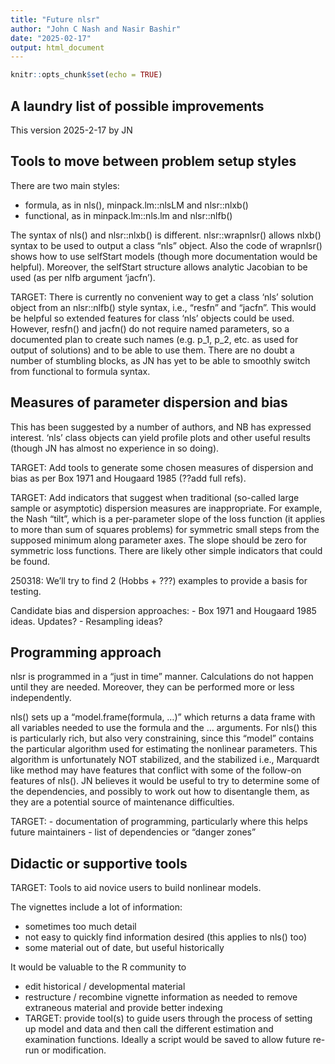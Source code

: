 ```yaml
---
title: "Future nlsr"
author: "John C Nash and Nasir Bashir"
date: "2025-02-17"
output: html_document
---
```


```r
knitr::opts_chunk$set(echo = TRUE)
```


## A laundry list of possible improvements

This version 2025-2-17 by JN

## Tools to move between problem setup styles

There are two main styles:

- formula, as in nls(), minpack.lm::nlsLM and nlsr::nlxb()
- functional, as in  minpack.lm::nls.lm and nlsr::nlfb()

The syntax of nls() and nlsr::nlxb() is different. nlsr::wrapnlsr() allows
nlxb() syntax to be used to output a class "nls" object. Also the code of
wrapnlsr() shows how to use selfStart models (though more documentation 
would be helpful). Moreover, the selfStart structure allows analytic Jacobian
to be used (as per nlfb argument 'jacfn').

TARGET: There is currently no convenient way to get a class 'nls' solution object
from an nlsr::nlfb() style syntax, i.e., "resfn" and "jacfn". This would be 
helpful so extended features for class 'nls' objects could be used. However, 
resfn() and jacfn() do not require named parameters, so a documented plan to
create such names (e.g. p_1, p_2, etc. as used for output of solutions) and to
be able to use them. There are no doubt a number of stumbling blocks, as JN has
yet to be able to smoothly switch from functional to formula syntax.

## Measures of parameter dispersion and bias

This has been suggested by a number of authors, and NB has expressed interest.
'nls' class objects can yield profile plots and other useful results (though JN
has almost no experience in so doing).

TARGET: Add tools to generate some chosen measures of dispersion and bias as per
Box 1971 and Hougaard 1985 (??add full refs).

TARGET: Add indicators that suggest when traditional (so-called large sample or
asymptotic) dispersion measures are inappropriate. For example, the Nash "tilt",
which is a per-parameter slope of the loss function (it applies to more than
sum of squares problems) for symmetric small steps from the supposed minimum
along parameter axes. The slope should be zero for symmetric loss functions.
There are likely other simple indicators that could be found.

250318: We'll try to find 2 (Hobbs + ???) examples to provide a basis for testing.

Candidate bias and dispersion approaches:
  - Box 1971 and Hougaard 1985 ideas. Updates?
  - Resampling ideas? 
  

## Programming approach

nlsr is programmed in a "just in time" manner. Calculations do not happen until
they are needed. Moreover, they can be performed more or less independently.

nls() sets up a "model.frame(formula, ...)" which returns a data frame with
all variables needed to use the formula and the ... arguments. For nls() this 
is particularly rich, but also very constraining, since this "model" contains
the particular algorithm used for estimating the nonlinear parameters. This
algorithm is unfortunately NOT stabilized, and the stabilized i.e., Marquardt
like method may have features that conflict with some of the follow-on features
of nls(). JN believes it would be useful to try to determine some of the 
dependencies, and possibly to work out how to disentangle them, as they are
a potential source of maintenance difficulties.

TARGET: 
- documentation of programming, particularly where this helps future maintainers
- list of dependencies or "danger zones" 

## Didactic or supportive tools

TARGET: Tools to aid novice users to build nonlinear models. 

The vignettes include a lot of information:

- sometimes too much detail
- not easy to quickly find information desired (this applies to nls() too)
- some material out of date, but useful historically

It would be valuable to the R community to 

- edit historical / developmental material
- restructure / recombine vignette information as needed to remove extraneous
material and provide better indexing
- TARGET: provide tool(s) to guide users through the process of setting up 
model and data and then call the different estimation and examination functions.
Ideally a script would be saved to allow future re-run or modification.

